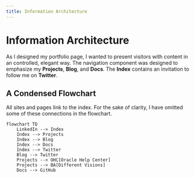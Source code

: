 ```yaml
---
title: Information Architecture
---
```



# Information Architecture

As I designed my portfolio page, I wanted to present visitors with content in an controlled, elegant way. The navigation component was designed to emphasize my **Projects**, **Blog**, and **Docs**. The **Index** contains an invitation to follow me on **Twitter**.

## A Condensed Flowchart

<Callout>
All sites and pages link to the index. For the sake of clarity, I have omitted some of these connections in the flowchart.
</Callout>


```mermaid
flowchart TD
    LinkedIn --> Index
    Index --> Projects
    Index --> Blog
    Index --> Docs
    Index --> Twitter
    Blog --> Twitter
    Projects --> OHC[Oracle Help Center]
    Projects --> BA[Different Visions]
    Docs --> GitHub
```